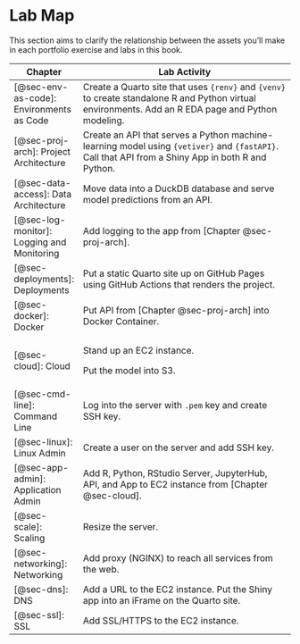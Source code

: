 # Lab Map {#sec-append-lab}

This section aims to clarify the relationship between the assets you'll
make in each portfolio exercise and labs in this book.

+----------------------+-----------------------------------------------------------------------------------+
| Chapter              | Lab Activity                                                                      |
+======================+===================================================================================+
| [@sec-env-as-code]:  | Create a Quarto site that uses `{renv}` and `{venv}` to create standalone R and   |
| Environments as Code | Python virtual environments. Add an R EDA page and Python modeling.               |
+----------------------+-----------------------------------------------------------------------------------+
| [@sec-proj-arch]:    | Create an API that serves a Python machine-learning model using `{vetiver}` and   |
| Project Architecture | `{fastAPI}`. Call that API from a Shiny App in both R and Python.                 |
+----------------------+-----------------------------------------------------------------------------------+
| [@sec-data-access]:  | Move data into a DuckDB database and serve model predictions from an API.         |
| Data Architecture    |                                                                                   |
+----------------------+-----------------------------------------------------------------------------------+
| [@sec-log-monitor]:  | Add logging to the app from [Chapter @sec-proj-arch].                             |
| Logging and          |                                                                                   |
| Monitoring           |                                                                                   |
+----------------------+-----------------------------------------------------------------------------------+
| [@sec-deployments]:  | Put a static Quarto site up on GitHub Pages using GitHub Actions that renders the |
| Deployments          | project.                                                                          |
+----------------------+-----------------------------------------------------------------------------------+
| [@sec-docker]:       | Put API from [Chapter @sec-proj-arch] into Docker Container.                      |
| Docker               |                                                                                   |
+----------------------+-----------------------------------------------------------------------------------+
| [@sec-cloud]: Cloud  | Stand up an EC2 instance.                                                         |
|                      |                                                                                   |
|                      | Put the model into S3.                                                            |
+----------------------+-----------------------------------------------------------------------------------+
| [@sec-cmd-line]:     | Log into the server with `.pem` key and create SSH key.                           |
| Command Line         |                                                                                   |
+----------------------+-----------------------------------------------------------------------------------+
| [@sec-linux]: Linux  | Create a user on the server and add SSH key.                                      |
| Admin                |                                                                                   |
+----------------------+-----------------------------------------------------------------------------------+
| [@sec-app-admin]:    | Add R, Python, RStudio Server, JupyterHub, API, and App to EC2 instance from      |
| Application Admin    | [Chapter @sec-cloud].                                                             |
+----------------------+-----------------------------------------------------------------------------------+
| [@sec-scale]:        | Resize the server.                                                                |
| Scaling              |                                                                                   |
+----------------------+-----------------------------------------------------------------------------------+
| [@sec-networking]:   | Add proxy (NGINX) to reach all services from the web.                             |
| Networking           |                                                                                   |
+----------------------+-----------------------------------------------------------------------------------+
| [@sec-dns]: DNS      | Add a URL to the EC2 instance. Put the Shiny app into an iFrame on the Quarto     |
|                      | site.                                                                             |
+----------------------+-----------------------------------------------------------------------------------+
| [@sec-ssl]: SSL      | Add SSL/HTTPS to the EC2 instance.                                                |
+----------------------+-----------------------------------------------------------------------------------+

